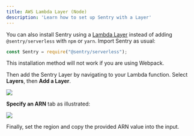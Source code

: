 ```yaml
---
title: AWS Lambda Layer (Node)
description: 'Learn how to set up Sentry with a Layer'
---
```


You can also install Sentry using a [Lambda Layer](https://docs.aws.amazon.com/lambda/latest/dg/configuration-layers.html) instead of adding `@sentry/serverless` with `npm` or `yarn`. Import Sentry as usual:

```javascript
const Sentry = require("@sentry/serverless");
```

<Note>

This installation method will not work if you are using Webpack.

</Note>

Then add the Sentry Layer by navigating to your Lambda function. Select **Layers**, then **Add a Layer**.

![](lambda_view.png)

**Specify an ARN** tab as illustrated:

![](add_layer.png)

Finally, set the region and copy the provided ARN value into the input.

<LambdaLayerDetail canonical="aws-layer:node" />
